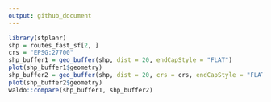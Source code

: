 ```yaml
---
output: github_document
---
```


```r
library(stplanr)
shp = routes_fast_sf[2, ]
crs = "EPSG:27700"
shp_buffer1 = geo_buffer(shp, dist = 20, endCapStyle = "FLAT")
plot(shp_buffer1$geometry)
shp_buffer2 = geo_buffer(shp, dist = 20, crs = crs, endCapStyle = "FLAT")
plot(shp_buffer2$geometry)
waldo::compare(shp_buffer1, shp_buffer2)
```